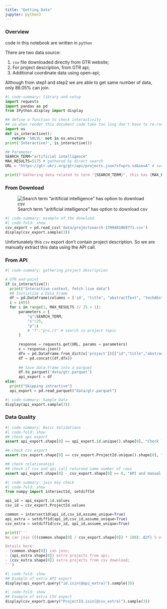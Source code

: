 ```yaml
---
title: "Getting Data"
jupyter: python3
---
```


### Overview

code in this notebook are written in `python`

There are two data source: 

  1. `csv` file downloaded directly from GTR website;
  2. For project description, from GTR api;
  3. Additional coordinate data using open-api;
  
Although from step1 and step2 we are able to get same number of data, only 86.05%
can join.

```python
#| code-summary: library and setup
import requests
import pandas as pd
from IPython.display import display

## define a function to check interactivity
## so when render this document code take too long don't have to re-run everytime 
import os
def is_interactive():
   return 'SHLVL' not in os.environ
print('Interactive?', is_interactive())

## Parameter
SEARCH_TERM="artificial intelligence"
MAX_RESULTS=5175 # gathered by direct search 
URL = "https://gtr.ukri.org/gtr/api/projects.json?sf=pro.sd&so=A" # sort by project start date Decending (D) Acending(A)

print(f'Gathering data related to term "{SEARCH_TERM}", this has {MAX_RESULTS} results')
```

### From Download

![Search term "aritificial intelligence" has option to download csv](figures/Screenshot 2024-03-03 at 15.51.38.png)
```python
#| code-summary: example of the donwload
#| code-fold: show
csv_export = pd.read_csv('data/projectsearch-1709481069771.csv')
display(csv_export.sample(3))
```

Unfortunately this `csv` export don't contain project description. So we are manually 
extract this data using the API call.


### From API

```python
#| code-summary: gathering project description

# GTR end-point
if is_interactive():
  print("Interactive context, fetch live data")
  ## Initialize a Data Frame
  df = pd.DataFrame(columns = ['id', "title", "abstractText", "techAbstractText","potentialImpact"])
  i = int()
  for i in range(1, MAX_RESULTS // 25 + 1):
      parameters = {
          "q":SEARCH_TERM,
          "s":25,
          "p":i
          # "f":"pro.rt" # search in project topic 
      }
      
      response = requests.get(URL, params = parameters)
      x = response.json()
      dfx = pd.DataFrame.from_dict(x['project'])[["id","title","abstractText","techAbstractText",'potentialImpact']]
      df = pd.concat([df,dfx])
      
      ## Save data.frame into a parquet 
      df.to_parquet('data/gtr.parquet')
      api_export = df
else:
  print("Skipping intractive")
  api_export = pd.read_parquet("data/gtr.parquet")
```

```python
#| code-summary: Sample Data
display(api_export.sample(3))
```

### Data Quality

```python
#| code-summary: Basic Validations
#| code-fold: show
## check api export
assert api_export.shape[0] == api_export.id.unique().shape[0], "Check `field id` is unique"

## check csv export
assert csv_export.shape[0] == csv_export.ProjectId.unique().shape[0], "Check `field id` ProjectID is unique"

## check relationships
## check if csv and api call returned same number of rows
assert api_export.shape[0] - csv_export.shape[0] == 0, "API and manual search result return the same rows"
```


```python
#| code-summary: join key check
#| code-fold: show
from numpy import intersect1d, setdiff1d

api_id = api_export.id.values
csv_id = csv_export.ProjectId.values

common = intersect1d(api_id,csv_id,assume_unique=True)
api_extra = setdiff1d(api_id,csv_id,assume_unique=True)
csv_extra = setdiff1d(csv_id, api_id,assume_unique=True)

print(f'''
We can join {((common.shape[0] / csv_export.shape[0]) * 100):.02f} % of data

Details here:
- {common.shape[0]} can join;
- {api_extra.shape[0]} extra projects from api;
- {csv_extra.shape[0]} extra projects from csv download;
''')
```

```python
#| code-fold: show
## Example of extra API export
display(api_export.query("id.isin(@api_extra)").sample(3))
```


```python
#| code-fold: show
## Example of extra CSV export
display(csv_export.query("ProjectId.isin(@csv_extra)").sample(3))
```

